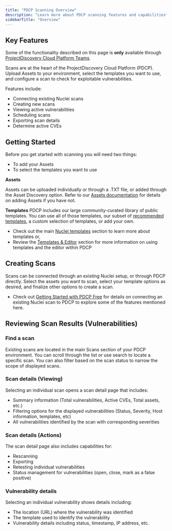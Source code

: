 ```yaml
---
title: "PDCP Scanning Overview"
description: "Learn more about PDCP scanning features and capabilities"
sidebarTitle: "Overview"
---
```


## Key Features

<Info> Some of the functionality described on this page is **only** available through [ProjectDiscovery Cloud Platform Teams](https://projectdiscovery.io/pricing).</Info> 

Scans are at the heart of the ProjectDiscovery Cloud Platform (PDCP). Upload Assets to your environment, select the templates you want to use, and configure a scan to check for exploitable vulnerabilities. 

Features include:
- Connecting existing Nuclei scans
- Creating new scans 
- Viewing active vulnerabilities
- Scheduling scans
- Exporting scan details 
- Determine active CVEs

## Getting Started

Before you get started with scanning you will need two things: 

- To add your Assets
- To select the templates you want to use

**Assets**

Assets can be uploaded individually or through a .TXT file, or added through the Asset Discovery option. Refer to our [Assets documentation](/cloud/assets/overview) for details on adding Assets if you have not. 

**Templates**
PDCP includes our large community-curated library of public templates. You can use all of those templates, our subset of [recommended templates](/cloud/editor/recommended), a custom selection of templates, or add your own. 

 - Check out the main [Nuclei templates](templates/introduction) section to learn more about templates or, 
 - Review the [Templates & Editor](/cloud/editor/overview) section for more information on using templates and the editor within PDCP

## Creating Scans

Scans can be connected through an existing Nuclei setup, or through PDCP directly. Select the assets you want to scan, select your template options as desired, and finalize other options to create a scan.

- Check out [Getting Started with PDCP Free](/cloud/free/overview) for details on connecting an existing Nuclei scan to PDCP to explore some of the features mentioned here.

## Reviewing Scan Results (Vulnerabilities) 

### Find a scan
Existing scans are located in the main Scans section of your PDCP environment. You can scroll through the list or use search to locate a specific scan. You can also filter based on the scan status to narrow the scope of displayed scans. 

### Scan details (Viewing)
Selecting an individual scan opens a scan detail page that includes:
 - Summary information (Total vulnerabilities, Active CVEs, Total assets, etc.) 
 - Filtering options for the displayed vulnerabilities (Status, Severity, Host information, templates, etc) 
 - All vulnerabilities identified by the scan with corresponding severities

### Scan details (Actions) 
The scan detail page also includes capabilities for:
 - Rescanning 
 - Exporting
 - Retesting individual vulnerabilities
 - Status management for vulnerabilities (open, close, mark as a false positive) 

### Vulnerability details 
Selecting an individual vulnerability shows details including:
 - The location (URL) where the vulnerability was identified 
 - The template used to identify the vulnerability
 - Vulnerability details including status, timestamp, IP address, etc. 

